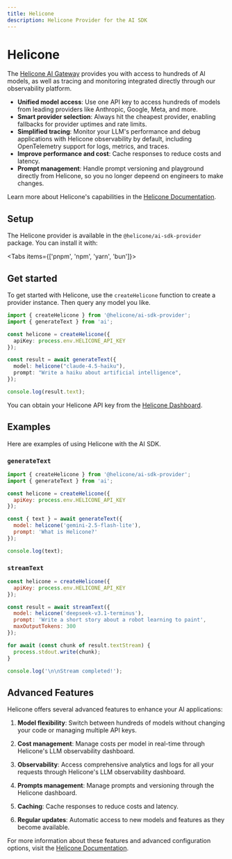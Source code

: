 ```yaml
---
title: Helicone
description: Helicone Provider for the AI SDK
---
```


# Helicone

The [Helicone AI Gateway](https://helicone.ai/) provides you with access to hundreds of AI models, as well as tracing and monitoring integrated directly through our observability platform.

- **Unified model access**: Use one API key to access hundreds of models from leading providers like Anthropic, Google, Meta, and more.
- **Smart provider selection**: Always hit the cheapest provider, enabling fallbacks for provider uptimes and rate limits.
- **Simplified tracing**: Monitor your LLM's performance and debug applications with Helicone observability by default, including OpenTelemetry support for logs, metrics, and traces.
- **Improve performance and cost**: Cache responses to reduce costs and latency.
- **Prompt management**: Handle prompt versioning and playground directly from Helicone, so you no longer depeend on engineers to make changes.

Learn more about Helicone's capabilities in the [Helicone Documentation](https://helicone.ai/docs).

## Setup

The Helicone provider is available in the `@helicone/ai-sdk-provider` package. You can install it with:

<Tabs items={['pnpm', 'npm', 'yarn', 'bun']}>
  <Tab>
    <Snippet text="pnpm add @helicone/ai-sdk-provider" dark />
  </Tab>
  <Tab>
    <Snippet text="npm install @helicone/ai-sdk-provider" dark />
  </Tab>
  <Tab>
    <Snippet text="yarn add @helicone/ai-sdk-provider" dark />
  </Tab>
  <Tab>
    <Snippet text="bun add @helicone/ai-sdk-provider" dark />
  </Tab>
</Tabs>

## Get started

To get started with Helicone, use the `createHelicone` function to create a provider instance. Then query any model you like.

```typescript
import { createHelicone } from '@helicone/ai-sdk-provider';
import { generateText } from 'ai';

const helicone = createHelicone({
  apiKey: process.env.HELICONE_API_KEY
});

const result = await generateText({
  model: helicone("claude-4.5-haiku"),
  prompt: "Write a haiku about artificial intelligence",
});

console.log(result.text);
```

You can obtain your Helicone API key from the [Helicone Dashboard](https://us.helicone.ai/settings/api-keys).

## Examples

Here are examples of using Helicone with the AI SDK.

### `generateText`

```javascript
import { createHelicone } from '@helicone/ai-sdk-provider';
import { generateText } from 'ai';

const helicone = createHelicone({
  apiKey: process.env.HELICONE_API_KEY
});

const { text } = await generateText({
  model: helicone('gemini-2.5-flash-lite'),
  prompt: 'What is Helicone?'
});

console.log(text);
```

### `streamText`

```javascript
const helicone = createHelicone({
  apiKey: process.env.HELICONE_API_KEY
});

const result = await streamText({
  model: helicone('deepseek-v3.1-terminus'),
  prompt: 'Write a short story about a robot learning to paint',
  maxOutputTokens: 300
});

for await (const chunk of result.textStream) {
  process.stdout.write(chunk);
}

console.log('\n\nStream completed!');
```

## Advanced Features

Helicone offers several advanced features to enhance your AI applications:

1. **Model flexibility**: Switch between hundreds of models without changing your code or managing multiple API keys.

2. **Cost management**: Manage costs per model in real-time through Helicone's LLM observability dashboard.

3. **Observability**: Access comprehensive analytics and logs for all your requests through Helicone's LLM observability dashboard.

4. **Prompts management**: Manage prompts and versioning through the Helicone dashboard.

5. **Caching**: Cache responses to reduce costs and latency.

6. **Regular updates**: Automatic access to new models and features as they become available.

For more information about these features and advanced configuration options, visit the [Helicone Documentation](https://docs.helicone.ai).
